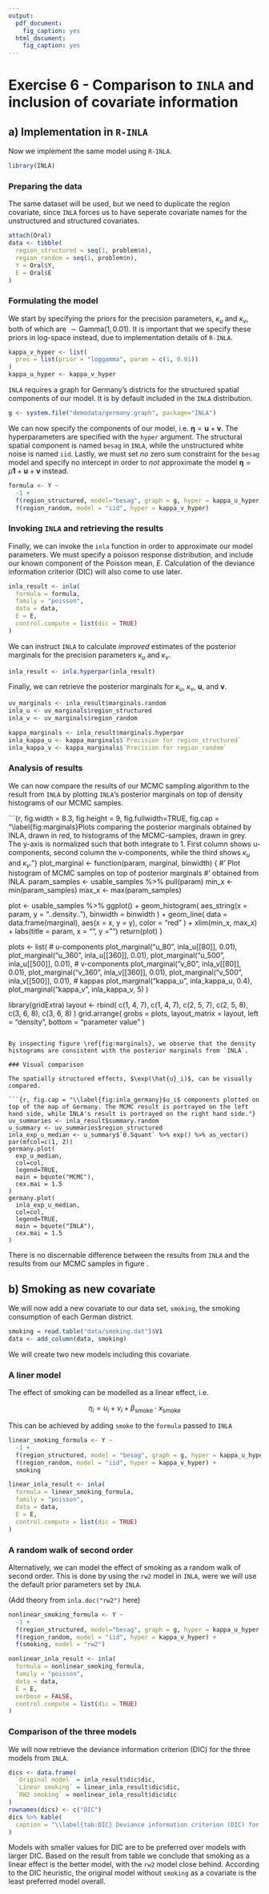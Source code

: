 ```yaml
---
output:
  pdf_document:
    fig_caption: yes
  html_document:
    fig_caption: yes
---
```


# Exercise 6 - Comparison to `INLA` and inclusion of covariate information

## a) Implementation in `R-INLA`

Now we implement the same model using `R-INLA`.

```r
library(INLA)
```

### Preparing the data

The same dataset will be used, but we need to duplicate the region covariate, since `INLA` forces us to have seperate covariate names for the unstructured and structured covariates.

```r
attach(Oral)
data <- tibble(
  region_structured = seq(1, problem$n),
  region_random = seq(1, problem$n),
  Y = Oral$Y,
  E = Oral$E
)
```

### Formulating the model

We start by specifying the priors for the precision parameters, $\kappa_u$ and $\kappa_v$, both of which are $\sim \text{Gamma}(1, 0.01)$.
It is important that we specify these priors in log-space instead, due to implementation details of `R-INLA`.

```r
kappa_v_hyper <- list(
  prec = list(prior = "loggamma", param = c(1, 0.01))
)
kappa_u_hyper <- kappa_v_hyper
```

`INLA` requires a graph for Germany's districts for the structured spatial components of our model.
It is by default included in the `INLA` distribution.

```r
g <- system.file("demodata/germany.graph", package="INLA")
```

We can now specify the components of our model, i.e. $\boldsymbol{\eta} = \boldsymbol{u} + \boldsymbol{v}$.
The hyperparameters are specified with the `hyper` argument.
The structural spatial component is named `besag` in `INLA`, while the unstructured white noise is named `iid`.
Lastly, we must set *no* zero sum constraint for the `besag` model and specify no intercept in order to *not* approximate the model $\boldsymbol{\eta} = \mu \boldsymbol{1} + \boldsymbol{u} + \boldsymbol{v}$ instead.

```r
formula <- Y ~
  -1 +
  f(region_structured, model="besag", graph = g, hyper = kappa_u_hyper, constr = FALSE) +
  f(region_random, model = "iid", hyper = kappa_v_hyper)
```

### Invoking `INLA` and retrieving the results

Finally, we can invoke the `inla` function in order to approximate our model parameters.
We must specify a poisson response distribution, and include our known component of the Poisson mean, $E$.
Calculation of the deviance information criterior (DIC) will also come to use later.

```r
inla_result <- inla(
  formula = formula,
  family = "poisson",
  data = data,
  E = E,
  control.compute = list(dic = TRUE)
)
```

We can instruct `INLA` to calculate *improved* estimates of the posterior marginals for the precision parameters $\kappa_u$ and $\kappa_v$.

```r
inla_result <- inla.hyperpar(inla_result)
```

Finally, we can retrieve the posterior marginals for $\kappa_u$, $\kappa_v$, $\boldsymbol{u}$, and $\boldsymbol{v}$.

```r
uv_marginals <- inla_result$marginals.random
inla_u <- uv_marginals$region_structured
inla_v <- uv_marginals$region_random

kappa_marginals <- inla_result$marginals.hyperpar
inla_kappa_u <- kappa_marginals$`Precision for region_structured`
inla_kappa_v <- kappa_marginals$`Precision for region_random`
```


### Analysis of results

We can now compare the results of our MCMC sampling algorithm to the result from `INLA` by plotting `INLA`'s posterior marginals on top of density histograms of our MCMC samples.

```{r, fig.width = 8.3, fig.height = 9, fig.fullwidth=TRUE, fig.cap = "\\label{fig:marginals}Plots comparing the posterior marginals obtained by INLA, drawn in red, to histograms of the MCMC-samples, drawn in grey. The y-axis is normalized such that both integrate to 1. First column shows u-components, second column the v-components, while the third shows $\kappa_u$ and $\kappa_v$."}
plot_marginal <- function(param, marginal, binwidth) {
  #' Plot histogram of MCMC samples on top of posterior marginals
  #' obtained from INLA.
  param_samples <- usable_samples %>% pull(param)
  min_x <- min(param_samples)
  max_x <- max(param_samples)
  
  plot <- usable_samples %>%
    ggplot() +
    geom_histogram(
      aes_string(x = param, y = "..density.."),
      binwidth = binwidth
    ) +
    geom_line(
      data = data.frame(marginal),
      aes(x = x, y = y),
      color = "red"
    ) +
    xlim(min_x, max_x) +
    labs(title = param, x = "", y = "")
  return(plot)
}

plots <- list(
  # u-components
  plot_marginal("u_80", inla_u[[80]], 0.01),
  plot_marginal("u_360", inla_u[[360]], 0.01),
  plot_marginal("u_500", inla_u[[500]], 0.01),
  # v-components
  plot_marginal("v_80", inla_v[[80]], 0.01),
  plot_marginal("v_360", inla_v[[360]], 0.01),
  plot_marginal("v_500", inla_v[[500]], 0.01),
  # kappas
  plot_marginal("kappa_u", inla_kappa_u, 0.4),
  plot_marginal("kappa_v", inla_kappa_v, 5)
)

library(gridExtra)
layout <- rbind(
  c(1, 4, 7), c(1, 4, 7), c(2, 5, 7),
  c(2, 5, 8), c(3, 6, 8), c(3, 6, 8)
)
grid.arrange(
  grobs = plots,
  layout_matrix = layout,
  left = "density",
  bottom = "parameter value"
)
```

By inspecting figure \ref{fig:marginals}, we observe that the density histograms are consistent with the posterior marginals from `INLA`.

### Visual comparison

The spatially structured effects, $\exp(\hat{u}_i)$, can be visually compared. 

```{r, fig.cap = "\\label{fig:inla_germany}$u_i$ components plotted on top of the map of Germany. The MCMC result is portrayed on the left hand side, while INLA's result is portrayed on the right hand side."}
uv_summaries <- inla_result$summary.random
u_summary <- uv_summaries$region_structured
inla_exp_u_median <- u_summary$`0.5quant` %>% exp() %>% as_vector()
par(mfcol=c(1, 2))
germany.plot(
  exp_u_median,
  col=col,
  legend=TRUE,
  main = bquote("MCMC"),
  cex.mai = 1.5
)
germany.plot(
  inla_exp_u_median,
  col=col,
  legend=TRUE,
  main = bquote("INLA"),
  cex.mai = 1.5
)
```

There is no discernable difference between the results from `INLA` and the results from our MCMC samples in figure \ref{fig:inla_germany}.

## b) Smoking as new covariate

We will now add a new covariate to our data set, `smoking`, the smoking consumption of each German district.

```r
smoking = read.table("data/smoking.dat")$V1
data <- add_column(data, smoking) 
```

We will create two new models including this covariate.

### A liner model

The effect of smoking can be modelled as a linear effect, i.e.

$$
\eta_i = u_i + v_i + \beta_{\text{smoke}} \cdot x_{\text{smoke}}
$$

This can be achieved by adding `smoke` to the `formula` passed to `INLA`

```r
linear_smoking_formula <- Y ~
  -1 +
  f(region_structured, model = "besag", graph = g, hyper = kappa_u_hyper, constr = FALSE) +
  f(region_random, model = "iid", hyper = kappa_v_hyper) +
  smoking

linear_inla_result <- inla(
  formula = linear_smoking_formula,
  family = "poisson",
  data = data,
  E = E,
  control.compute = list(dic = TRUE)
)
```


### A random walk of second order

Alternatively, we can model the effect of smoking as a random walk of second order.
This is done by using the `rw2` model in `INLA`, were we will use the default prior parameters set by `INLA`.

(Add theory from `inla.doc("rw2")` here)

```r
nonlinear_smoking_formula <- Y ~
  -1 +
  f(region_structured, model="besag", graph = g, hyper = kappa_u_hyper, constr = FALSE) +
  f(region_random, model = "iid", hyper = kappa_v_hyper) +
  f(smoking, model = "rw2")

nonlinear_inla_result <- inla(
  formula = nonlinear_smoking_formula,
  family = "poisson",
  data = data,
  E = E,
  verbose = FALSE,
  control.compute = list(dic = TRUE)
)
```

### Comparison of the three models

We will now retrieve the deviance information criterion (DIC) for the three models from `INLA`.

```r
dics <- data.frame(
  `Original model` = inla_result$dic$dic,
  `Linear smoking` = linear_inla_result$dic$dic,
  `RW2 smoking` = nonlinear_inla_result$dic$dic
)
rownames(dics) <- c("DIC")
dics %>% kable(
  caption = "\\label{tab:DIC} Deviance information criterion (DIC) for the three fitted models."
)
```

Models with smaller values for DIC are to be preferred over models with larger DIC.
Based on the result from table \ref{tab:DIC} we conclude that smoking as a linear effect is the better model, with the `rw2` model close behind.
According to the DIC heuristic, the original model without `smoking` as a covariate is the least preferred model overall.
